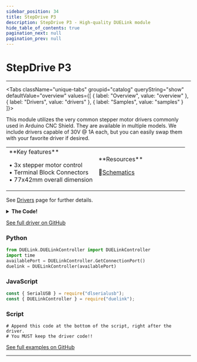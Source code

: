 ```yaml
---
sidebar_position: 34
title: StepDrive P3
description: StepDrive P3 - High-quality DUELink module
hide_table_of_contents: true
pagination_next: null
pagination_prev: null
---
```



# StepDrive P3

<ImageSection 
  product="acstepdrivep3-b"
  tagline="3x Stepper Motor Driver"
/>

---

<Tabs className="unique-tabs" groupid="catalog" queryString="show" defaultValue="overview"
  values={[
    {
        label: "Overview",
        value: "overview"
    },
    {
        label: "Drivers",
        value: "drivers"
    },
    {
        label: "Samples",
        value: "samples"
    }
]}>

<TabItem value="overview">

This module utilizes the very common stepper motor drivers commonly used in Arduino CNC Shield. They are available in multiple models. We include drivers capable of 30V @ 1A each, but you can easily swap them with your favorite driver if desired.

<table><td width='50%'>
**Key features**

• 3x stepper motor control<br/>
• Terminal Block Connectors<br/>
• 77x42mm overall dimension<br/>

</td><td width='50%'>
**Resources**
 
📄<a href="/sch/gdl-acstepdrivep3-b.pdf" download>Schematics</a><br/>
</td></table>

</TabItem>

<TabItem value="drivers">

See [Drivers](/docs/engine/drivers) page for further details.

<details>
<summary><strong>The Code!</strong></summary>

**StepDrive P3 Driver**

```batch
##### Driver Code Starts Here ###

##### User Code Starts Here #####
```

</details>

[See full driver on GitHub](https://github.com/ghi-electronics/duelink-website/tree/main/static/code/drivers)

</TabItem>

<TabItem value="samples">

### Python

```python
from DUELink.DUELinkController import DUELinkController
import time
availablePort = DUELinkController.GetConnectionPort()
duelink = DUELinkController(availablePort)
```

### JavaScript

```javascript
const { SerialUSB } = require("dlserialusb");
const { DUELinkController } = require("duelink");
```

### Script

```batch
# Append this code at the bottom of the script, right after the driver.
# You MUST keep the driver code!!
```

[See full examples on GitHub](https://github.com/ghi-electronics/duelink-website/tree/main/static/code/samples)

</TabItem>

</Tabs>

---

<OrderSection
    product="DUELink StepDrive P3"
    partnumber="GDL-ACSTEPDRIVEP3-B"
    price="$0.00"
/>
